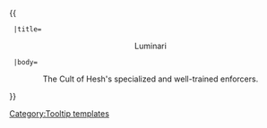 {{ {{{1|Tooltip hover box}}}
  |title=<center>Luminari</center>
  |body=<center>The Cult of Hesh's specialized and well-trained enforcers.</center>
}}<noinclude>[[Category:Tooltip templates]]</noinclude>